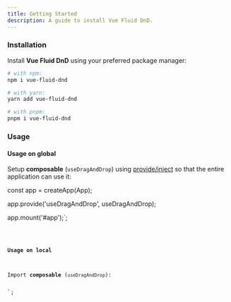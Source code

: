 ```yaml
---
title: Getting Started
description: A guide to install Vue Fluid DnD.
---
```



### Installation

Install **Vue Fluid DnD** using your preferred package manager:

```bash
# with npm:
npm i vue-fluid-dnd

# with yarn:
yarn add vue-fluid-dnd

# with pnpm:
pnpm i vue-fluid-dnd
```

### Usage

#### Usage on global

Setup **composable** (`useDragAndDrop`) using [provide/inject](https://vuejs.org/guide/components/provide-inject) so that the entire application can use it:



const app = createApp(App);

app.provide('useDragAndDrop', useDragAndDrop);

app.mount('#app');`;

<Code code={globalUsage} lang="js" />

#### Usage on local

Import **composable** (`useDragAndDrop`):

<script>
</script>`;

<Code code={compositionApiCode} lang="vue" />
